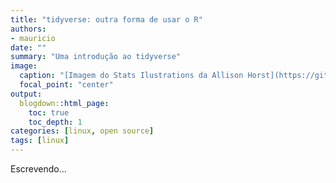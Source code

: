 ```yaml
---
title: "tidyverse: outra forma de usar o R"
authors:
- mauricio
date: ""
summary: "Uma introdução ao tidyverse"
image:
  caption: "[Imagem do Stats Ilustrations da Allison Horst](https://github.com/allisonhorst/stats-illustrations)"
  focal_point: "center"
output:
  blogdown::html_page:
    toc: true
    toc_depth: 1
categories: [linux, open source]
tags: [linux]
---
```


Escrevendo...